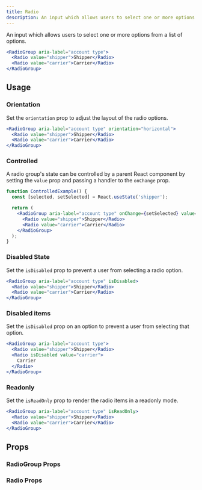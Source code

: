 ```yaml
---
title: Radio
description: An input which allows users to select one or more options from a list of options.
---
```


An input which allows users to select one or more options from a list of options.

```jsx live
<RadioGroup aria-label="account type">
  <Radio value="shipper">Shipper</Radio>
  <Radio value="carrier">Carrier</Radio>
</RadioGroup>
```

## Usage

### Orientation

Set the `orientation` prop to adjust the layout of the radio options.

```jsx live
<RadioGroup aria-label="account type" orientation="horizontal">
  <Radio value="shipper">Shipper</Radio>
  <Radio value="carrier">Carrier</Radio>
</RadioGroup>
```

### Controlled

A radio group's state can be controlled by a parent React component by setting the `value` prop and
passing a handler to the `onChange` prop.

```jsx live
function ControlledExample() {
  const [selected, setSelected] = React.useState('shipper');

  return (
    <RadioGroup aria-label="account type" onChange={setSelected} value={selected}>
      <Radio value="shipper">Shipper</Radio>
      <Radio value="carrier">Carrier</Radio>
    </RadioGroup>
  );
}
```

### Disabled State

Set the `isDisabled` prop to prevent a user from selecting a radio option.

```jsx live
<RadioGroup aria-label="account type" isDisabled>
  <Radio value="shipper">Shipper</Radio>
  <Radio value="carrier">Carrier</Radio>
</RadioGroup>
```

### Disabled items

Set the `isDisabled` prop on an option to prevent a user from selecting that option.

```jsx live
<RadioGroup aria-label="account type">
  <Radio value="shipper">Shipper</Radio>
  <Radio isDisabled value="carrier">
    Carrier
  </Radio>
</RadioGroup>
```

### Readonly

Set the `isReadOnly` prop to render the radio items in a readonly mode.

```jsx live
<RadioGroup aria-label="account type" isReadOnly>
  <Radio value="shipper">Shipper</Radio>
  <Radio value="carrier">Carrier</Radio>
</RadioGroup>
```

## Props

### RadioGroup Props

<PropsTable component="RadioGroup" />

### Radio Props

<PropsTable of="Radio" />
